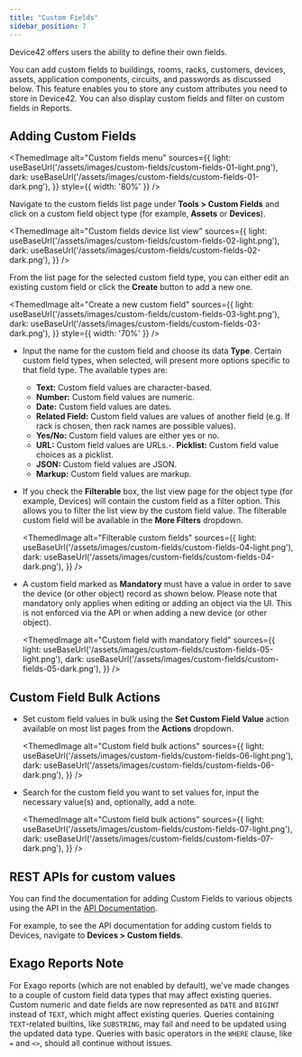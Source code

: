 ```yaml
---
title: "Custom Fields"
sidebar_position: 7
---
```



Device42 offers users the ability to define their own fields.

You can add custom fields to buildings, rooms, racks, customers, devices, assets, application components, circuits, and passwords as discussed below. This feature enables you to store any custom attributes you need to store in Device42. You can also display custom fields and filter on custom fields in Reports.

## Adding Custom Fields

<ThemedImage
  alt="Custom fields menu"
  sources={{
    light: useBaseUrl('/assets/images/custom-fields/custom-fields-01-light.png'),
    dark: useBaseUrl('/assets/images/custom-fields/custom-fields-01-dark.png'),
  }}
  style={{ width: '80%' }} 
/>

Navigate to the custom fields list page under **Tools > Custom Fields** and click on a custom field object type (for example, **Assets** or **Devices**).

<ThemedImage
  alt="Custom fields device list view"
  sources={{
    light: useBaseUrl('/assets/images/custom-fields/custom-fields-02-light.png'),
    dark: useBaseUrl('/assets/images/custom-fields/custom-fields-02-dark.png'),
  }}
/>

From the list page for the selected custom field type, you can either edit an existing custom field or click the **Create** button to add a new one.

<ThemedImage
  alt="Create a new custom field"
  sources={{
    light: useBaseUrl('/assets/images/custom-fields/custom-fields-03-light.png'),
    dark: useBaseUrl('/assets/images/custom-fields/custom-fields-03-dark.png'),
  }}
  style={{ width: '70%' }} 
/>

- Input the name for the custom field and choose its data **Type**. Certain custom field types, when selected, will present more options specific to that field type. The available types are:

  - **Text:** Custom field values are character-based.
  - **Number:** Custom field values are numeric.
  - **Date:** Custom field values are dates.
  - **Related Field:** Custom field values are values of another field (e.g. If rack is chosen, then rack names are possible values).
  - **Yes/No:** Custom field values are either yes or no.
  - **URL:** Custom field values are URLs.-. **Picklist:** Custom field value choices as a picklist.
  - **JSON:** Custom field values are JSON.
  - **Markup:** Custom field values are markup.

- If you check the **Filterable** box, the list view page for the object type (for example, Devices) will contain the custom field as a filter option. This allows you to filter the list view by the custom field value. The filterable custom field will be available in the **More Filters** dropdown.

  <ThemedImage
    alt="Filterable custom fields"
    sources={{
      light: useBaseUrl('/assets/images/custom-fields/custom-fields-04-light.png'),
      dark: useBaseUrl('/assets/images/custom-fields/custom-fields-04-dark.png'),
    }}
  />

- A custom field marked as **Mandatory** must have a value in order to save the device (or other object) record as shown below. Please note that mandatory only applies when editing or adding an object via the UI. This is not enforced via the API or when adding a new device (or other object).

  <ThemedImage
    alt="Custom field with mandatory field"
    sources={{
      light: useBaseUrl('/assets/images/custom-fields/custom-fields-05-light.png'),
      dark: useBaseUrl('/assets/images/custom-fields/custom-fields-05-dark.png'),
    }}
  />

## Custom Field Bulk Actions

- Set custom field values in bulk using the **Set Custom Field Value** action available on most list pages from the **Actions** dropdown.

  <ThemedImage
    alt="Custom field bulk actions"
    sources={{ 
      light: useBaseUrl('/assets/images/custom-fields/custom-fields-06-light.png'),
      dark: useBaseUrl('/assets/images/custom-fields/custom-fields-06-dark.png'),
    }}
  />

- Search for the custom field you want to set values for, input the necessary value(s) and, optionally, add a note.   

  <ThemedImage
    alt="Custom field bulk actions"
    sources={{
      light: useBaseUrl('/assets/images/custom-fields/custom-fields-07-light.png'),
      dark: useBaseUrl('/assets/images/custom-fields/custom-fields-07-dark.png'),
    }}
  />

## REST APIs for custom values

You can find the documentation for adding Custom Fields to various objects using the API in the [API Documentation](https://api.device42.com). 

For example, to see the API documentation for adding custom fields to Devices, navigate to **Devices > Custom fields**.

## Exago Reports Note

For Exago reports (which are not enabled by default), we've made changes to a couple of custom field data types that may affect existing queries. Custom numeric and date fields are now represented as `DATE` and `BIGINT` instead of `TEXT`, which might affect existing queries. Queries containing `TEXT`-related builtins, like `SUBSTRING`, may fail and need to be updated using the updated data type. Queries with basic operators in the `WHERE` clause, like `=` and `<>`, should all continue without issues. 
